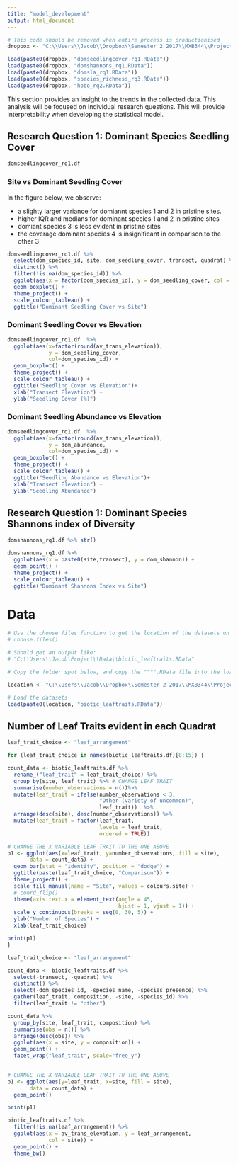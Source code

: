 ---
title: "model_development"
output: html_document
---

```{r load_datasets_exploratory_analysis}
# This code should be removed when entire process is productionised
dropbox <- "C:\\Users\\Jacob\\Dropbox\\Semester 2 2017\\MXB344\\Project\\Data\\"

load(paste0(dropbox, "domseedlingcover_rq1.RData"))
load(paste0(dropbox, "domshannons_rq1.RData"))
load(paste0(dropbox, "domsla_rq1.RData"))
load(paste0(dropbox, "species_richness_rq3.RData"))
load(paste0(dropbox, "hobo_rq2.RData"))
```

This section provides an insight to the trends in the collected data. This analysis will be focused on individual research questions. This will provide interpretability when developing the statistical model.

## Research Question 1: Dominant Species Seedling Cover
```{r}
domseedlingcover_rq1.df

```

### Site vs Dominant Seedling Cover
In the figure below, we observe:

  * a slighty larger variance for domiannt species 1 and 2 in pristine sites.
  * higher IQR and medians for dominant species 1 and 2 in pristine sites
  * domiant species 3 is less evident in pristine sites
  * the coverage dominant species 4 is insignificant in comparison to the other 3
  
```{r}
domseedlingcover_rq1.df %>%
  select(dom_species_id, site, dom_seedling_cover, transect, quadrat) %>%
  distinct() %>%
  filter(!is.na(dom_species_id)) %>%
  ggplot(aes(x = factor(dom_species_id), y = dom_seedling_cover, col = site)) +
  geom_boxplot() +
  theme_project() +
  scale_colour_tableau() +
  ggtitle("Dominant Seedling Cover vs Site")

```

### Dominant Seedling Cover vs Elevation
```{r}
domseedlingcover_rq1.df  %>%
  ggplot(aes(x=factor(round(av_trans_elevation)), 
             y = dom_seedling_cover, 
             col=dom_species_id)) +
  geom_boxplot() +
  theme_project() +
  scale_colour_tableau() +
  ggtitle("Seedling Cover vs Elevation")+
  xlab("Transect Elevation") +
  ylab("Seedling Cover (%)")


```


### Dominant Seedling Abundance vs Elevation
```{r}
domseedlingcover_rq1.df  %>%
  ggplot(aes(x=factor(round(av_trans_elevation)), 
             y = dom_abundance, 
             col=dom_species_id)) +
  geom_boxplot() +
  theme_project() +
  scale_colour_tableau() +
  ggtitle("Seedling Abundance vs Elevation")+
  xlab("Transect Elevation") +
  ylab("Seedling Abundance")


```

## Research Question 1: Dominant Species Shannons index of Diversity
```{r}
domshannons_rq1.df %>% str()
```

```{r}
domshannons_rq1.df %>%
  ggplot(aes(x = paste0(site,transect), y = dom_shannon)) +
  geom_point() +
  theme_project() +
  scale_colour_tableau() +
  ggtitle("Dominant Shannons Index vs Site")


```

  
















# Data
```{r}
# Use the choose files function to get the location of the datasets on your computer
# choose.files()

# Should get an output like:
# "C:\\Users\\Jacob\Project\\Data\\biotic_leaftraits.RData"

# Copy the folder spot below, and copy the """".RData file into the load function below

location <- "C:\\Users\\Jacob\\Dropbox\\Semester 2 2017\\MXB344\\Project\\Data\\"

# Load the datasets
load(paste0(location, "biotic_leaftraits.RData"))


```


## Number of Leaf Traits evident in each Quadrat
```{r}
leaf_trait_choice <- "leaf_arrangement"

for (leaf_trait_choice in names(biotic_leaftraits.df)[8:15]) {

count_data <- biotic_leaftraits.df %>%
  rename_("leaf_trait" = leaf_trait_choice) %>%
  group_by(site, leaf_trait) %>% # CHANGE LEAF TRAIT
  summarise(number_observations = n())%>%
  mutate(leaf_trait = ifelse(number_observations < 3, 
                             "Other (variety of uncommon)",
                             leaf_trait))  %>%
  arrange(desc(site), desc(number_observations)) %>%
  mutate(leaf_trait = factor(leaf_trait, 
                             levels = leaf_trait,
                             ordered = TRUE))

# CHANGE THE X VARIABLE LEAF TRAIT TO THE ONE ABOVE
p1 <- ggplot(aes(x=leaf_trait, y=number_observations, fill = site),
       data = count_data) + 
  geom_bar(stat = "identity", position = "dodge") +
  ggtitle(paste(leaf_trait_choice, "Comparison")) +
  theme_project() +
  scale_fill_manual(name = "Site", values = colours.site) +
  # coord_flip()
  theme(axis.text.x = element_text(angle = 45,
                                   hjust = 1, vjust = 1)) +
  scale_y_continuous(breaks = seq(0, 30, 5)) +
  ylab("Number of Species") +
  xlab(leaf_trait_choice)

print(p1)
}

```


```{r}
leaf_trait_choice <- "leaf_arrangement"

count_data <- biotic_leaftraits.df %>%
  select(-transect, -quadrat) %>%
  distinct() %>%
  select(-dom_species_id, -species_name, -species_presence) %>%
  gather(leaf_trait, composition, -site, -species_id) %>%
  filter(leaf_trait != "other")

count_data %>%
  group_by(site, leaf_trait, composition) %>%
  summarise(obs = n()) %>%
  arrange(desc(obs)) %>%
  ggplot(aes(x = site, y = composition)) +
  geom_point() +
  facet_wrap("leaf_trait", scale="free_y")
  

# CHANGE THE X VARIABLE LEAF TRAIT TO THE ONE ABOVE
p1 <- ggplot(aes(y=leaf_trait, x=site, fill = site),
       data = count_data) + 
  geom_point()

print(p1)


```

```{r}
biotic_leaftraits.df %>%
  filter(!is.na(leaf_arrangement)) %>%
  ggplot(aes(x = av_trans_elevation, y = leaf_arrangement,
             col = site)) +
  geom_point() +
  theme_bw()

```

